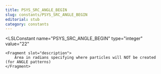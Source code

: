 ```yaml
---
title: PSYS_SRC_ANGLE_BEGIN
slug: constants/PSYS_SRC_ANGLE_BEGIN
editorial: stub
category: constants
---
```


<LSLConstant
	name="PSYS_SRC_ANGLE_BEGIN"
	type="integer"
	value="22"
>
	<Fragment slot="description">
		Area in radians specifying where particles will NOT be created (for ANGLE patterns)
	</Fragment>
</LSLConstant>
